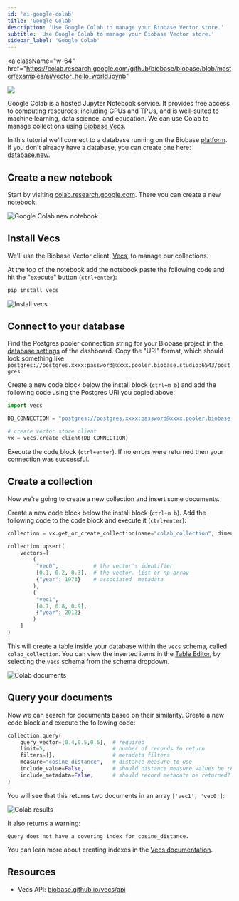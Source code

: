 ```yaml
---
id: 'ai-google-colab'
title: 'Google Colab'
description: 'Use Google Colab to manage your Biobase Vector store.'
subtitle: 'Use Google Colab to manage your Biobase Vector store.'
sidebar_label: 'Google Colab'
---
```


<a
  className="w-64"
  href="https://colab.research.google.com/github/biobase/biobase/blob/master/examples/ai/vector_hello_world.ipynb"
>
  <img src="/docs/img/ai/colab-badge.svg" />
</a>

Google Colab is a hosted Jupyter Notebook service. It provides free access to computing resources, including GPUs and TPUs, and is well-suited to machine learning, data science, and education. We can use Colab to manage collections using [Biobase Vecs](/docs/guides/ai/vecs-python-client).

In this tutorial we'll connect to a database running on the Biobase [platform](https://biobase.studio/dashboard/). If you don't already have a database, you can create one here: [database.new](https://database.new).

## Create a new notebook

Start by visiting [colab.research.google.com](https://colab.research.google.com/). There you can create a new notebook.

![Google Colab new notebook](/docs/img/ai/google-colab/colab-new.png)

## Install Vecs

We'll use the Biobase Vector client, [Vecs](/docs/guides/ai/vecs-python-client), to manage our collections.

At the top of the notebook add the notebook paste the following code and hit the "execute" button (`ctrl+enter`):

```py
pip install vecs
```

![Install vecs](/docs/img/ai/google-colab/install-vecs.png)

## Connect to your database

Find the Postgres pooler connection string for your Biobase project in the [database settings](https://biobase.studio/dashboard/project/_/settings/database) of the dashboard. Copy the "URI" format, which should look something like `postgres://postgres.xxxx:password@xxxx.pooler.biobase.studio:6543/postgres`

Create a new code block below the install block (`ctrl+m b`) and add the following code using the Postgres URI you copied above:

```py
import vecs

DB_CONNECTION = "postgres://postgres.xxxx:password@xxxx.pooler.biobase.studio:6543/postgres"

# create vector store client
vx = vecs.create_client(DB_CONNECTION)
```

Execute the code block (`ctrl+enter`). If no errors were returned then your connection was successful.

## Create a collection

Now we're going to create a new collection and insert some documents.

Create a new code block below the install block (`ctrl+m b`). Add the following code to the code block and execute it (`ctrl+enter`):

```py
collection = vx.get_or_create_collection(name="colab_collection", dimension=3)

collection.upsert(
    vectors=[
        (
         "vec0",           # the vector's identifier
         [0.1, 0.2, 0.3],  # the vector. list or np.array
         {"year": 1973}    # associated  metadata
        ),
        (
         "vec1",
         [0.7, 0.8, 0.9],
         {"year": 2012}
        )
    ]
)
```

This will create a table inside your database within the `vecs` schema, called `colab_collection`. You can view the inserted items in the [Table Editor](https://biobase.studio/dashboard/project/_/editor/), by selecting the `vecs` schema from the schema dropdown.

![Colab documents](/docs/img/ai/google-colab/colab-documents.png)

## Query your documents

Now we can search for documents based on their similarity. Create a new code block and execute the following code:

```py
collection.query(
    query_vector=[0.4,0.5,0.6],  # required
    limit=5,                     # number of records to return
    filters={},                  # metadata filters
    measure="cosine_distance",   # distance measure to use
    include_value=False,         # should distance measure values be returned?
    include_metadata=False,      # should record metadata be returned?
)
```

You will see that this returns two documents in an array `['vec1', 'vec0']`:

![Colab results](/docs/img/ai/google-colab/colab-results.png)

It also returns a warning:

```
Query does not have a covering index for cosine_distance.
```

You can lean more about creating indexes in the [Vecs documentation](https://biobase-ai.github.io/vecs/api/#create-an-index).

## Resources

- Vecs API: [biobase.github.io/vecs/api](https://biobase-ai.github.io/vecs/api)
